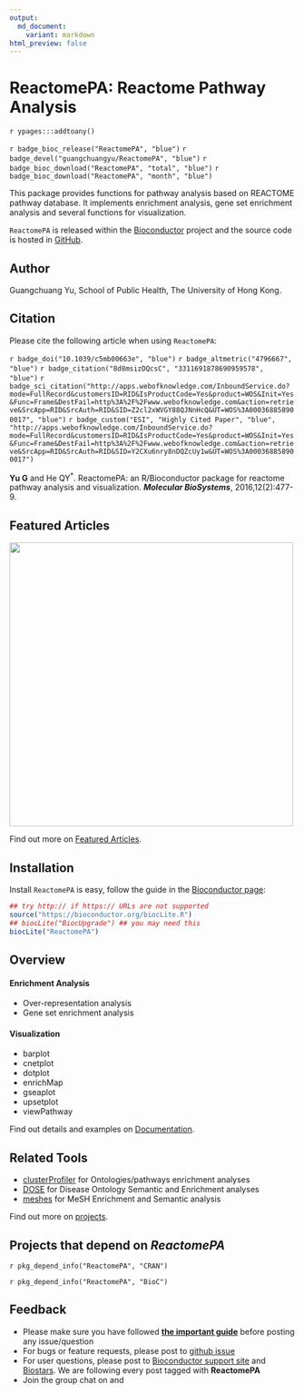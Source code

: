 ```yaml
---
output:
  md_document:
    variant: markdown
html_preview: false
---
```


# ReactomePA: Reactome Pathway Analysis


`r ypages:::addtoany()`

<link rel="stylesheet" href="https://guangchuangyu.github.io/css/font-awesome.min.css">
<link rel="stylesheet" href="https://guangchuangyu.github.io/css/academicons.min.css">


`r badge_bioc_release("ReactomePA", "blue")`
`r badge_devel("guangchuangyu/ReactomePA", "blue")`
`r badge_bioc_download("ReactomePA", "total", "blue")`
`r badge_bioc_download("ReactomePA", "month", "blue")`

This package provides functions for pathway analysis based on REACTOME pathway database. It implements enrichment analysis, gene set enrichment analysis and several functions for visualization.

`ReactomePA` is released within the [Bioconductor](https://bioconductor.org/packages/ReactomePA) project and the source code is hosted in <a href="https://github.com/GuangchuangYu/ReactomePA"><i class="fa fa-github fa-lg"></i> GitHub</a>.


## <i class="fa fa-user"></i> Author

Guangchuang Yu, School of Public Health, The University of Hong Kong.

<a href="https://twitter.com/guangchuangyu"><i class="fa fa-twitter fa-3x"></i></a>
<a href="https://guangchuangyu.github.io/blog_images/biobabble.jpg"><i class="fa fa-wechat fa-3x"></i></a>
<a href="https://www.ncbi.nlm.nih.gov/pubmed/?term=Guangchuang+Yu[Author+-+Full]"><i class="ai ai-pubmed ai-3x"></i></a>
<a href="https://scholar.google.com.hk/citations?user=DO5oG40AAAAJ&hl=en"><i class="ai ai-google-scholar ai-3x"></i></a>
<a href="https://orcid.org/0000-0002-6485-8781"><i class="ai ai-orcid ai-3x"></i></a>
<a href="https://impactstory.org/u/0000-0002-6485-8781"><i class="ai ai-impactstory ai-3x"></i></a>


## <i class="fa fa-book"></i> Citation

Please cite the following article when using `ReactomePA`:

`r badge_doi("10.1039/c5mb00663e", "blue")`
`r badge_altmetric("4796667", "blue")`
`r badge_citation("8d8msizDQcsC", "3311691878690959578", "blue")`
`r badge_sci_citation("http://apps.webofknowledge.com/InboundService.do?mode=FullRecord&customersID=RID&IsProductCode=Yes&product=WOS&Init=Yes&Func=Frame&DestFail=http%3A%2F%2Fwww.webofknowledge.com&action=retrieve&SrcApp=RID&SrcAuth=RID&SID=Z2cl2xWVGY88QJNnHcQ&UT=WOS%3A000368858900017", "blue")`
`r badge_custom("ESI", "Highly Cited Paper", "blue",
"http://apps.webofknowledge.com/InboundService.do?mode=FullRecord&customersID=RID&IsProductCode=Yes&product=WOS&Init=Yes&Func=Frame&DestFail=http%3A%2F%2Fwww.webofknowledge.com&action=retrieve&SrcApp=RID&SrcAuth=RID&SID=Y2CXu6nry8nDQZcUy1w&UT=WOS%3A000368858900017")`


__Yu G__ and He QY<sup>*</sup>. ReactomePA: an R/Bioconductor package for reactome pathway analysis and visualization. __*Molecular BioSystems*__, 2016,12(2):477-9.

## <i class="fa fa-pencil"></i> Featured Articles

<img src="https://guangchuangyu.github.io/featured_img/ReactomePA/pnas_F4.large.jpg" width="500">

<i class="fa fa-hand-o-right"></i> Find out more on <i class="fa fa-pencil"></i> [Featured Articles](https://guangchuangyu.github.io/ReactomePA/featuredArticles/).


## <i class="fa fa-download"></i> Installation

Install `ReactomePA` is easy, follow the guide in the [Bioconductor page](https://bioconductor.org/packages/ReactomePA/):

```r
## try http:// if https:// URLs are not supported
source("https://bioconductor.org/biocLite.R")
## biocLite("BiocUpgrade") ## you may need this
biocLite("ReactomePA")
```

## <i class="fa fa-cogs"></i> Overview

#### <i class="fa fa-angle-double-right"></i> Enrichment Analysis

+ Over-representation analysis
+ Gene set enrichment analysis

#### <i class="fa fa-angle-double-right"></i> Visualization

+ barplot
+ cnetplot
+ dotplot
+ enrichMap
+ gseaplot
+ upsetplot
+ viewPathway


<i class="fa fa-hand-o-right"></i> Find out details and examples on <i class="fa fa-book"></i> [Documentation](https://guangchuangyu.github.io/ReactomePA/documentation/).

## <i class="fa fa-wrench"></i> Related Tools

<ul class="fa-ul">
	<li><i class="fa-li fa fa-angle-double-right"></i><a href="https://guangchuangyu.github.io/clusterProfiler">clusterProfiler</a> for Ontologies/pathways enrichment analyses</li>
	<li><i class="fa-li fa fa-angle-double-right"></i><a href="https://guangchuangyu.github.io/DOSE">DOSE</a> for Disease Ontology Semantic and Enrichment analyses</li>
	<li><i class="fa-li fa fa-angle-double-right"></i><a href="https://guangchuangyu.github.io/meshes">meshes</a> for MeSH Enrichment and Semantic analysis</li>
</ul>

<i class="fa fa-hand-o-right"></i> Find out more on [projects](https://guangchuangyu.github.io/#projects).


## <i class="fa fa-code-fork"></i> Projects that depend on _ReactomePA_

`r pkg_depend_info("ReactomePA", "CRAN")`

`r pkg_depend_info("ReactomePA", "BioC")`


## <i class="fa fa-comment"></i> Feedback
<ul class="fa-ul">
	<li><i class="fa-li fa fa-hand-o-right"></i> Please make sure you have followed <a href="https://guangchuangyu.github.io/2016/07/how-to-bug-author/"><strong>the important guide</strong></a> before posting any issue/question</li>
	<li><i class="fa-li fa fa-bug"></i> For bugs or feature requests, please post to <i class="fa fa-github-alt"></i> <a href="https://github.com/GuangchuangYu/ReactomePA/issues">github issue</a></li>
	<li><i class="fa-li fa fa-question"></i>  For user questions, please post to <a href="https://support.bioconductor.org/">Bioconductor support site</a> and <a href="https://www.biostars.org/">Biostars</a>. We are following every post tagged with <strong>ReactomePA</strong></li>
	<li><i class="fa-li fa fa-commenting"></i> Join the group chat on <a href="https://twitter.com/hashtag/ReactomePA"><i class="fa fa-twitter fa-lg"></i></a> and <a href="http://huati.weibo.com/k/ReactomePA"><i class="fa fa-weibo fa-lg"></i></a></li>
</ul>


<!--
<div id="disqus_thread"></div>
<script type="text/javascript">

(function() {
    // Don't ever inject Disqus on localhost--it creates unwanted
    // discussions from 'localhost:1313' on your Disqus account...
    // if (window.location.hostname == "localhost")
    //     return;

    var dsq = document.createElement('script'); dsq.type = 'text/javascript'; dsq.async = true;
    var disqus_shortname = 'gcyu';
    dsq.src = '//' + disqus_shortname + '.disqus.com/embed.js';
    (document.getElementsByTagName('head')[0] || document.getElementsByTagName('body')[0]).appendChild(dsq);
})();
</script>
<noscript>Please enable JavaScript to view the <a href="http://disqus.com/?ref_noscript">comments powered by Disqus.</a></noscript>
<a href="http://disqus.com/" class="dsq-brlink">comments powered by <span class="logo-disqus">Disqus</span></a>

-->
